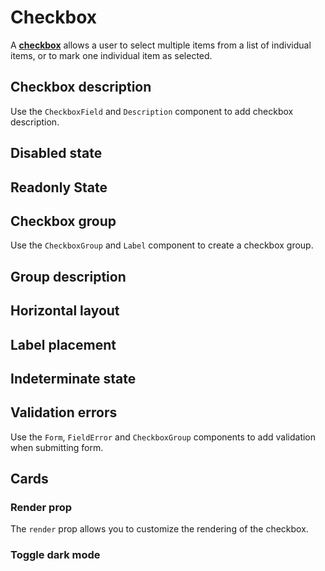  
 
<Meta of={CheckboxStories} />

# Checkbox
 
A <a href="https://react-spectrum.adobe.com/react-aria/Checkbox.html#checkbox" target="_blank">**checkbox**</a> allows a user to select multiple items from a list of individual items, or to mark one individual item as selected.

<Canvas of={CheckboxStories.BasicExample} />


## Checkbox description

Use the `CheckboxField` and `Description` component to add checkbox description.


<Canvas of={CheckboxStories.CheckboxDescription} />


## Disabled state

<Canvas of={CheckboxStories.DisabledState} />


## Readonly State

<Canvas of={CheckboxStories.ReadonlyState} />


## Checkbox group

Use the `CheckboxGroup` and `Label` component to create a checkbox group.

<Canvas of={CheckboxStories.CheckboxGroups} />


## Group description

<Canvas of={CheckboxStories.GroupDescription} />


## Horizontal layout

<Canvas of={CheckboxStories.HorizontalLayout} />


## Label placement

<Canvas of={CheckboxStories.LabelPlacement} />

## Indeterminate state

<Canvas of={CheckboxStories.IndeterminateState} />

## Validation errors

Use the `Form`, `FieldError` and `CheckboxGroup` components to add validation when submitting form.

<Canvas of={CheckboxStories.ValidationErrors} />

## Cards

<Canvas of={CheckboxStories.Cards} />

### Render prop

The `render` prop allows you to customize the rendering of the checkbox.

<Canvas of={CheckboxStories.SmallCards} />

### Toggle dark mode

<Canvas of={CheckboxStories.ToggleDarkMode} />